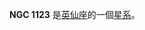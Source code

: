{{NGCInfoBox|NGCID=NGC 1123|發現者=弗里德里希·威廉·赫歇爾|發現日期=1786年10月17日|其他編號=NGC 1122,UGC 2353,MCG 7-6-83|曆元=J2000.0|赤經=2時52分51.2秒
|赤緯=42°12'19"|星座=英仙座|星體=星系|星等=12.2|表面亮度=13|藍等=13}}

'''NGC 1123''' 是[[英仙座|英仙座]]的一個[[星系|星系]]。

{{NGCReference|1123}}
{{Catalogs|NGC=1123}}